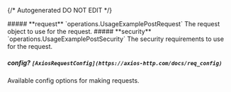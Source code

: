 {/* Autogenerated DO NOT EDIT  */}

<Collapsible>
    ##### **request** `operations.UsageExamplePostRequest`
    The request object to use for the request.
    <Collapsible.Break/>
    <UsageExamplePostRequest/>
</Collapsible>

<Collapsible>
    ##### **security** `operations.UsageExamplePostSecurity`
    The security requirements to use for the request.
    <Collapsible.Break/>
    <UsageExamplePostSecurity/>
</Collapsible>

##### **config?** `[AxiosRequestConfig](https://axios-http.com/docs/req_config)`
Available config options for making requests.

